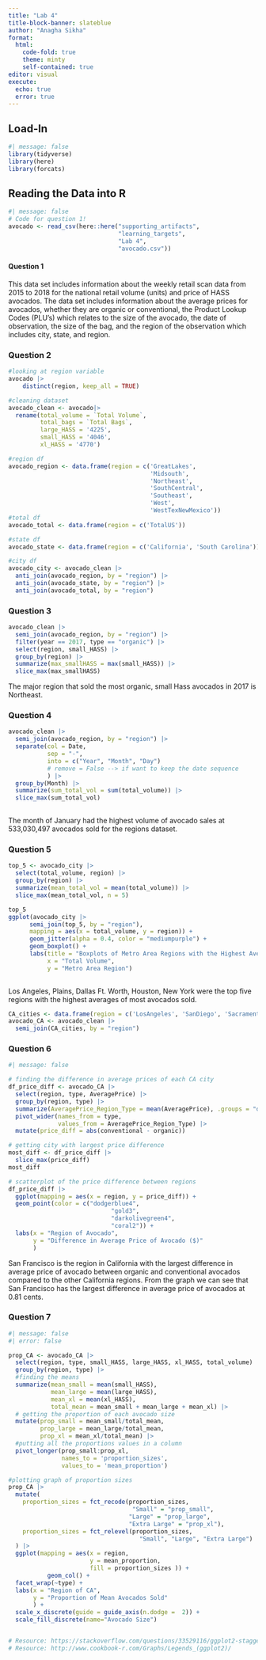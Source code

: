 ```yaml
---
title: "Lab 4"
title-block-banner: slateblue
author: "Anagha Sikha"
format: 
  html:
    code-fold: true
    theme: minty
    self-contained: true
editor: visual
execute: 
  echo: true
  error: true
---
```


## Load-In

```r
#| message: false
library(tidyverse)
library(here)
library(forcats)
```

## Reading the Data into R

```r
#| message: false
# Code for question 1! 
avocado <- read_csv(here::here("supporting_artifacts", 
                               "learning_targets", 
                               "Lab 4", 
                               "avocado.csv"))
```

#### Question 1

This data set includes information about the weekly retail scan data from 2015 to 2018 for the national retail volume (units) and price of HASS avocados. The data set includes information about the average prices for avocados, whether they are organic or conventional, the Product Lookup Codes (PLU's) which relates to the size of the avocado, the date of observation, the size of the bag, and the region of the observation which includes city, state, and region.

### Question 2

```r
#looking at region variable
avocado |>
    distinct(region, keep_all = TRUE)

#cleaning dataset
avocado_clean <- avocado|>
  rename(total_volume = `Total Volume`,
         total_bags = `Total Bags`,
         large_HASS = '4225',
         small_HASS = '4046',
         xl_HASS = '4770')

#region df
avocado_region <- data.frame(region = c('GreatLakes', 
                                        'Midsouth', 
                                        'Northeast',
                                        'SouthCentral',
                                        'Southeast',
                                        'West', 
                                        'WestTexNewMexico'))
#total df
avocado_total <- data.frame(region = c('TotalUS'))

#state df
avocado_state <- data.frame(region = c('California', 'South Carolina'))

#city df
avocado_city <- avocado_clean |>
  anti_join(avocado_region, by = "region") |>
  anti_join(avocado_state, by = "region") |>
  anti_join(avocado_total, by = "region")
```

### Question 3

```r
avocado_clean |>
  semi_join(avocado_region, by = "region") |>
  filter(year == 2017, type == "organic") |>
  select(region, small_HASS) |>
  group_by(region) |>
  summarize(max_smallHASS = max(small_HASS)) |>
  slice_max(max_smallHASS)
```

The major region that sold the most organic, small Hass avocados in 2017 is Northeast.

### Question 4

```r
avocado_clean |>
  semi_join(avocado_region, by = "region") |>
  separate(col = Date,
           sep = "-",
           into = c("Year", "Month", "Day") 
           # remove = False --> if want to keep the date sequence 
           ) |>
  group_by(Month) |>
  summarize(sum_total_vol = sum(total_volume)) |>
  slice_max(sum_total_vol)
  
```

The month of January had the highest volume of avocado sales at 533,030,497 avocados sold for the regions dataset.

### Question 5

```r
top_5 <- avocado_city |>
  select(total_volume, region) |>
  group_by(region) |>
  summarize(mean_total_vol = mean(total_volume)) |>
  slice_max(mean_total_vol, n = 5)

top_5
ggplot(avocado_city |>
      semi_join(top_5, by = "region"),
      mapping = aes(x = total_volume, y = region)) +
      geom_jitter(alpha = 0.4, color = "mediumpurple") +
      geom_boxplot() +
      labs(title = "Boxplots of Metro Area Regions with the Highest Average Avocados Sold",
           x = "Total Volume",
           y = "Metro Area Region")
  
```

Los Angeles, Plains, Dallas Ft. Worth, Houston, New York were the top five regions with the highest averages of most avocados sold.

```r
CA_cities <- data.frame(region = c('LosAngeles', 'SanDiego', 'Sacramento', 'SanFrancisco'))
avocado_CA <- avocado_clean |>
  semi_join(CA_cities, by = "region") 
```

### Question 6

```r
#| message: false

# finding the difference in average prices of each CA city
df_price_diff <- avocado_CA |>
  select(region, type, AveragePrice) |>
  group_by(region, type) |>
  summarize(AveragePrice_Region_Type = mean(AveragePrice), .groups = "drop") |>
  pivot_wider(names_from = type,
              values_from = AveragePrice_Region_Type) |>
  mutate(price_diff = abs(conventional - organic))

# getting city with largest price difference
most_diff <- df_price_diff |> 
  slice_max(price_diff)
most_diff

# scatterplot of the price difference between regions
df_price_diff |>
  ggplot(mapping = aes(x = region, y = price_diff)) +
  geom_point(color = c("dodgerblue4",
                             "gold3",
                             "darkolivegreen4",
                             "coral2")) +
  labs(x = "Region of Avocado",
       y = "Difference in Average Price of Avocado ($)"
       )

```

San Francisco is the region in California with the largest difference in average price of avocado between organic and conventional avocados compared to the other California regions. From the graph we can see that San Francisco has the largest difference in average price of avocados at 0.81 cents.

### Question 7

```r
#| message: false
#| error: false

prop_CA <- avocado_CA |>
  select(region, type, small_HASS, large_HASS, xl_HASS, total_volume) |>
  group_by(region, type) |>
  #finding the means
  summarize(mean_small = mean(small_HASS),
            mean_large = mean(large_HASS),
            mean_xl = mean(xl_HASS),
            total_mean = mean_small + mean_large + mean_xl) |>
  # getting the proportion of each avocado size
  mutate(prop_small = mean_small/total_mean,
         prop_large = mean_large/total_mean,
         prop_xl = mean_xl/total_mean) |>
  #putting all the proportions values in a column
  pivot_longer(prop_small:prop_xl,
               names_to = 'proportion_sizes',
               values_to = 'mean_proportion')

#plotting graph of proportion sizes
prop_CA |>
  mutate(
    proportion_sizes = fct_recode(proportion_sizes, 
                                   "Small" = "prop_small",
                                  "Large" = "prop_large",
                                  "Extra Large" = "prop_xl"),
    proportion_sizes = fct_relevel(proportion_sizes,
                                     "Small", "Large", "Extra Large") 
  ) |>
  ggplot(mapping = aes(x = region, 
                       y = mean_proportion, 
                       fill = proportion_sizes )) + 
           geom_col() +
  facet_wrap(~type) +
  labs(x = "Region of CA",
       y = "Proportion of Mean Avocados Sold"
       ) +
  scale_x_discrete(guide = guide_axis(n.dodge =  2)) +
  scale_fill_discrete(name="Avocado Size")


# Resource: https://stackoverflow.com/questions/33529116/ggplot2-stagger-axis-labels
# Resource: http://www.cookbook-r.com/Graphs/Legends_(ggplot2)/
```
